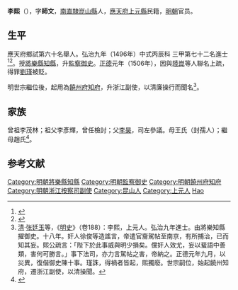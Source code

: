 {{Otheruses|other=名为李熙的其他人物|李熙}}
{{明清人物信息框
| 姓名 = 李熙
| 原名 =
| 圖片名稱= 
| 圖片大小 =
| 圖片說明 = 
| 最高職務 = 浙江按察司副使
| 國家 = 大明 
| 爵位 =
| 籍貫 = 南直隸崑山縣人
| 族裔 = 
| 字號 = 字師文
| 諡號 =
| 出生日期 = 生年不詳
| 出生地點 = <!---直隸崑山縣人--->
| 逝世日期 = 卒年不詳 
| 逝世地點 =
| 墓葬 =
| 配偶 = 
| 親屬 = 
| 出身 =
* 弘治九年丙辰科同進士出身
| 經歷 =
| 著作 =  
}}
'''李熙'''（{{bd|？||？|catIdx=}}），字'''師文'''，[[南直隸|南直隸]][[昆山县_(南梁)|崑山縣]]人，[[应天府_(明朝)|應天府]][[上元縣|上元縣]]民籍，[[明朝|明朝]]官员。

== 生平 ==
應天府鄉試第六十名舉人。弘治九年（1496年）中式丙辰科<!---會試第一百三十一名--->三甲第七十二名進士<ref>{{Cite book|title=《[[皇明贡举考|皇明贡举考]]》卷五|last=（明）[[张朝瑞|张朝瑞]]|first=|publisher=《续修四库全书》史部第828册|year=|isbn=|location=|pages=}}</ref><ref>{{Cite book|title=贡举志五种 上|last=鲁小俊，江俊伟著|first=|publisher=武汉：武汉大学出版社|year=2009|isbn=978-7-307-07043-1|location=|pages=}}</ref>。授[[將樂縣|將樂縣]][[知縣|知縣]]，升[[監察御史|監察御史]]。[[正德_(明朝)|正德]]元年（1506年），因與[[陆昆_(弘治进士)|陸崑]]等人聯名上疏，得罪[[劉瑾|劉瑾]]被貶。

明世宗繼位後，起用為[[饒州府|饒州府]][[知府|知府]]，升浙江副使，以清廉操行而聞名<ref>[[清|清]]·[[张廷玉|张廷玉]]等，《[[明史|明史]]》（卷188）：李熙，上元人。弘治九年進士。由將樂知縣擢御史。十八年。奸人徐俊等造謠言，帝遣官齎駕帖至南京，有所捕治，已而知其妄。熙公疏言：「陛下於此事威與明少損矣。儻奸人效尤，妄以蜚語中善類，害何可勝言。」事下法司，亦力言駕帖之害，帝納之。正德元年九月，以災異，復偕御史陳十事。瑾誅，得禍者皆起，熙獨廢。世宗嗣位，始起饒州知府，遷浙江副使，以清操聞。</ref>。

== 家族 ==
曾祖李茂林；祖父李彥輝，曾任檢討；父[[李昊_(成化進士)|李昊]]，司左參議。母王氏（封孺人）；繼母趙氏<ref>{{Cite book|title=天一阁藏明代科举录选刊 登科录 点校本|last=龚延明主编|first=|publisher=宁波出版社|year=2016|isbn=978-7-5526-2320-8|location=宁波|pages=|quote=《明代登科錄彙編》之《弘治九年進士登科錄》}}</ref>。

== 参考文献 ==
{{reflist}}

{{start box}}
{{s-off}}
{{s-before|[[林棫|林棫]]}}
{{s-title|明朝饒州府知府|嘉靖年間}}
{{s-after|[[彭辨之|彭辨之]]}}
{{end box}}

{{弘治九年丙辰科殿試金榜}}

{{Authority control}}

{{DEFAULTSORT:Li李}}
[[Category:明朝將樂縣知縣|Category:明朝將樂縣知縣]]
[[Category:明朝監察御史|Category:明朝監察御史]]
[[Category:明朝饒州府知府|Category:明朝饒州府知府]]
[[Category:明朝浙江按察司副使|Category:明朝浙江按察司副使]]
[[Category:昆山人|Category:昆山人]]
[[Category:上元人|Category:上元人]]
[[Category:李姓|Hao]]